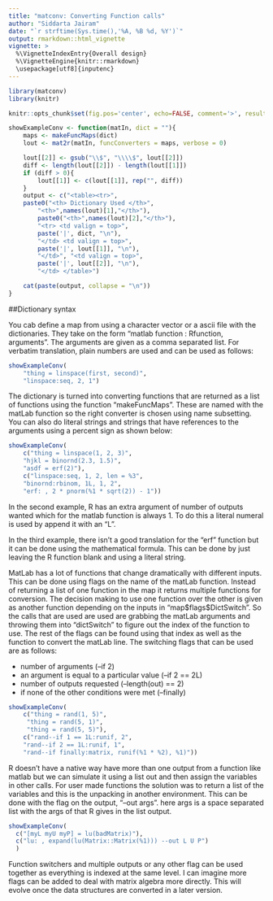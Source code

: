```yaml
---
title: "matconv: Converting Function calls"
author: "Siddarta Jairam"
date: "`r strftime(Sys.time(),'%A, %B %d, %Y')`"
output: rmarkdown::html_vignette
vignette: >
  %\VignetteIndexEntry{Overall design}
  %\VignetteEngine{knitr::rmarkdown}
  \usepackage[utf8]{inputenc}
---
```



```r
library(matconv)
library(knitr)

knitr::opts_chunk$set(fig.pos='center', echo=FALSE, comment='>', results='asis')

showExampleConv <- function(matIn, dict = ""){
	maps <- makeFuncMaps(dict)
	lout <- mat2r(matIn, funcConverters = maps, verbose = 0)

	lout[[2]] <- gsub("\\$", "\\\\$", lout[[2]])
	diff <- length(lout[[2]]) - length(lout[[1]])
	if (diff > 0){
		lout[[1]] <- c(lout[[1]], rep("", diff))
	}
	output <- c("<table><tr>",
    paste0("<th> Dictionary Used </th>",
		"<th>",names(lout)[1],"</th>"),
		paste0("<th>",names(lout)[2],"</th>"),
		"<tr> <td valign = top>",
		paste('|', dict, "\n"),
		"</td> <td valign = top>",
		paste('|', lout[[1]], "\n"),
		"</td>", "<td valign = top>",
		paste('|', lout[[2]], "\n"),
		"</td> </table>")

	cat(paste(output, collapse = "\n"))
}

```
##Dictionary syntax

You cab define a map from using a character vector or a ascii file with the dictionaries. They take on the form "matlab function : Rfunction, arguments". The arguments are given as a comma separated list. For verbatim translation, plain numbers are used and can be used as follows:

```r

showExampleConv(
	"thing = linspace(first, second)",
	"linspace:seq, 2, 1")

```

The dictionary is turned into converting functions that are returned as a list of functions using the function "makeFuncMaps". These are named with the matLab function so the right converter is chosen using name subsetting. You can also do literal strings and strings that have references to the arguments using a percent sign as shown below:

```r
showExampleConv(
	c("thing = linspace(1, 2, 3)",
	"hjkl = binornd(2.3, 1.5)",
	"asdf = erf(2)"),
	c("linspace:seq, 1, 2, len = %3",
	"binornd:rbinom, 1L, 1, 2",
	"erf: , 2 * pnorm(%1 * sqrt(2)) - 1"))

```

In the second example, R has an extra argument of number of outputs wanted which for the matlab function is always 1. To do this a literal numeral is used by append it with an "L".

In the third example, there isn't a good translation for the "erf" function but it can be done using the mathematical formula. This can be done by just leaving the R function blank and using a literal string.

MatLab has a lot of functions that change dramatically with different inputs. This can be done using flags on the name of the matLab function. Instead of returning a list of one function in the map it returns multiple functions for conversion. The decision making to use one function over the other is given as another function depending on the inputs in "map\$flags\$DictSwitch". So the calls that are used are used are grabbing the matLab arguments and throwing them into "dictSwitch" to figure out the index of the function to use. The rest of the flags can be found using that index as well as the function to convert the matLab line. The switching flags that can be used are as follows:

* number of arguments (--if 2)
* an argument is equal to a particular value (--if 2 == 2L)
* number of outputs requested (--length(out) == 2)
* if none of the other conditions were met (--finally)

```r
showExampleConv(
	c("thing = rand(1, 5)",
	 "thing = rand(5, 1)",
	 "thing = rand(5, 5)"),
	c("rand--if 1 == 1L:runif, 2",
    "rand--if 2 == 1L:runif, 1",
    "rand--if finally:matrix, runif(%1 * %2), %1)"))

```

R doesn't have a native way have more than one output from a function like matlab but we can simulate it using a list out and then assign the variables in other calls. For user made functions the solution was to return a list of the variables and this is the unpacking in another environment. This can be done with the flag on the output, "--out args". here args is a space separated list with the args of that R gives in the list output.

```r
showExampleConv(
  c("[myL myU myP] = lu(badMatrix)"),
  c("lu: , expand(lu(Matrix::Matrix(%1))) --out L U P")
  )

```

Function switchers and multiple outputs or any other flag can be used together as everything is indexed at the same level. I can imagine more flags can be added to deal with matrix algebra more directly. This will evolve once the data structures are converted in a later version.
